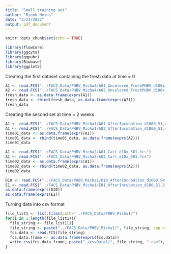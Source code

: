 ```yaml
---
title: "Small training set"
author: "Rienk Heins"
date: "3/21/2022"
output: pdf_document
---
```


```r
knitr::opts_chunk$set(echo = TRUE)
```

```r
library(flowCore)
library(ggcyto)
library(ggpubr)
library(Biobase)
library(ggplot2)
```

Creating the first dataset containing the fresh data at time = 0

```r
A1 <- read.FCS("../FACS_Data/PHBV_Micha4/A01_Uncolored_FreshPHBV_d100x_S01.fcs")
A2 <- read.FCS("../FACS_Data/PHBV_Micha4/A02_Uncolored_FreshPHBV_d100x_S01.fcs")
fresh_data <- as.data.frame(exprs(A1))
fresh_data <- rbind(fresh_data, as.data.frame(exprs(A2)))
fresh_data
```

Creating the second set at time = 2 weeks

```r
A1 <- read.FCS("../FACS_Data/PHBV_Micha1/A01_AfterIncubation_d1000_S1,4.fcs")
A1 <- read.FCS("../FACS_Data/PHBV_Micha1/A02_AfterIncubation_d1000_S1,4.fcs")
time01_data <- as.data.frame(exprs(A1))
time01_data <- rbind(time01_data, as.data.frame(exprs(A2)))
time01_data
```

```r
A1 <- read.FCS("../FACS_Data/PHBV_Micha2/A01_Carl_d10x_S01.fcs")
A1 <- read.FCS("../FACS_Data/PHBV_Micha2/A02_Carl_d10x_S01.fcs")
time02_data <- as.data.frame(exprs(A1))
time02_data <- rbind(time02_data, as.data.frame(exprs(A2)))
time02_data
```



```r
D10 <- read.FCS("../FACS_Data/PHBV_Micha1/D10_AfterIncubation_d1000_S4,4.fcs")
E1 <- read.FCS("../FACS_Data/PHBV_Micha1/E01_AfterIncubation_d100_S1,3.fcs")
as.data.frame(exprs(D10))
as.data.frame(exprs(E1))
```


Turning data into csv format

```r
file_list1 <- list.files(path="../FACS_Data/PHBV_Micha1/")
for(i in 1:length(file_list1)){
  file_string <- file_list1[i]
  file_string <- paste("../FACS_Data/PHBV_Micha1/", file_string, sep = "")
  fcs.data <- read.FCS(file_string)
  fcs.data.frame <- as.data.frame(exprs(fcs.data)) 
  write.csv(fcs.data.frame, paste("./csvData1/", file_string, ".csv"), row.names = FALSE)
}
```


